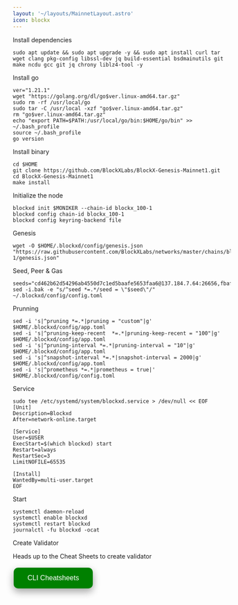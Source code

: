```yaml
---
layout: '~/layouts/MainnetLayout.astro'
icon: blockx
---
```


 Install dependencies 

```
sudo apt update && sudo apt upgrade -y && sudo apt install curl tar wget clang pkg-config libssl-dev jq build-essential bsdmainutils git make ncdu gcc git jq chrony liblz4-tool -y
```

 Install go
```
ver="1.21.1"
wget "https://golang.org/dl/go$ver.linux-amd64.tar.gz"
sudo rm -rf /usr/local/go
sudo tar -C /usr/local -xzf "go$ver.linux-amd64.tar.gz"
rm "go$ver.linux-amd64.tar.gz"
echo "export PATH=$PATH:/usr/local/go/bin:$HOME/go/bin" >> ~/.bash_profile
source ~/.bash_profile
go version
```

 Install binary

```
cd $HOME
git clone https://github.com/BlockXLabs/BlockX-Genesis-Mainnet1.git
cd BlockX-Genesis-Mainnet1
make install
```
 Initialize the node
```
blockxd init $MONIKER --chain-id blockx_100-1
blockxd config chain-id blockx_100-1
blockxd config keyring-backend file
```

 Genesis
```
wget -O $HOME/.blockxd/config/genesis.json "https://raw.githubusercontent.com/BlockXLabs/networks/master/chains/blockx_100-1/genesis.json"
```
Seed, Peer & Gas
```
seeds="cd462b62d54296ab4550d7c1ed5baafe5653faa6@137.184.7.64:26656,fbaf65d8f2732cb19269569763de4b75d84f5f52@147.182.238.235:26656,5f21477b66cce124fc61167713243d8de30a9572@137.184.38.212:26656,abddf4491980d5e6c31b44e3640610c77d475d89@146.190.153.165:26656"
sed -i.bak -e "s/^seed *=.*/seed = \"$seed\"/" ~/.blockxd/config/config.toml
```

 Prunning
```
sed -i 's|^pruning *=.*|pruning = "custom"|g' $HOME/.blockxd/config/app.toml
sed -i 's|^pruning-keep-recent  *=.*|pruning-keep-recent = "100"|g' $HOME/.blockxd/config/app.toml
sed -i 's|^pruning-interval *=.*|pruning-interval = "10"|g' $HOME/.blockxd/config/app.toml
sed -i 's|^snapshot-interval *=.*|snapshot-interval = 2000|g' $HOME/.blockxd/config/app.toml
sed -i 's|^prometheus *=.*|prometheus = true|' $HOME/.blockxd/config/config.toml
```

 Service
```
sudo tee /etc/systemd/system/blockxd.service > /dev/null << EOF
[Unit]
Description=Blockxd
After=network-online.target

[Service]
User=$USER
ExecStart=$(which blockxd) start 
Restart=always
RestartSec=3
LimitNOFILE=65535

[Install]
WantedBy=multi-user.target
EOF
```

 Start
```
systemctl daemon-reload
systemctl enable blockxd
systemctl restart blockxd
journalctl -fu blockxd -ocat
```

 Create Validator

Heads up to the Cheat Sheets to create validator

<a href="https://sychonix.com/mainnet/blockx/cheat" target="_blank">
  <button style="background-color: green; border: none; color: white; padding: 15px 32px; text-align: center; text-decoration: none; display: inline-block; font-size: 16px; margin: 4px 2px; cursor: pointer; border-radius: 10px; box-shadow: 0 8px 16px 0 rgba(0,0,0,0.2), 0 6px 20px 0 rgba(0,0,0,0.19);" onmouseover="this.style.boxShadow='0 0 0 4px rgba(0,255,0,0.5)'" onmouseout="this.style.boxShadow='0 8px 16px 0 rgba(0,0,0,0.2), 0 6px 20px 0 rgba(0,0,0,0.19)'">CLI Cheatsheets</button>
</a>
